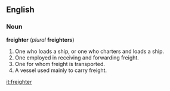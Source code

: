 ==English==

===Noun===

'''freighter''' (''plural'' '''freighters''')

#One who loads a ship, or one who charters and loads a ship.
#One employed in receiving and forwarding freight.
#One for whom freight is transported.
#A vessel used mainly to carry freight.

[[it:freighter]]